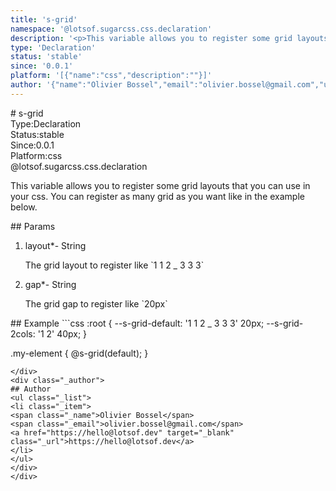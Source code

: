 ```yaml
---
title: 's-grid'
namespace: '@lotsof.sugarcss.css.declaration'
description: '<p>This variable allows you to register some grid layouts that you can use in your css. You can register as many grid as you want like in the example below.</p> '
type: 'Declaration'
status: 'stable'
since: '0.0.1'
platform: '[{"name":"css","description":""}]'
author: '{"name":"Olivier Bossel","email":"olivier.bossel@gmail.com","url":"https://hello@lotsof.dev"}'
---
```

<div class="docmap-mdx">
# s-grid
<div class="_metas">
<div class="_type"><span class="_type-label">Type:</span><span class="_type-value">Declaration</span></div>
<div class="_status"><span class="_status-label">Status:</span><span class="_status-value -stable">stable</span></div>
<div class="_since"><span class="_since-label">Since:</span><span class="_since-value">0.0.1</span></div>
<div class="_platform"><span class="_platform-label">Platform:</span><span class="_platform-value -css">css</span></div>
</div>
<div class="_namespace">@lotsof.sugarcss.css.declaration</div>
<div class="_description typo-lead typo-format">
<p>This variable allows you to register some grid layouts that you can use in your css.
You can register as many grid as you want like in the example below.</p>

</div>
<div class="_params">
## Params
<ol class="_list">
<li class="_item">
<span class="_name">layout<span class="_required">*</span></span><span class="_default">-</span> <span class="_type">String</span>
<p class="_description">The grid layout to register like &grave;1 1 2 &lowbar; 3 3 3&grave;</p>
</li>
<li class="_item">
<span class="_name">gap<span class="_required">*</span></span><span class="_default">-</span> <span class="_type">String</span>
<p class="_description">The grid gap to register like &grave;20px&grave;</p>
</li>
</ol>
</div>
<div class="_examples">
## Example
```css
:root {
   --s-grid-default: '1 1 2 _ 3 3 3' 20px;
   --s-grid-2cols: '1 2' 40px;
}

.my-element {
   @s-grid(default);
}
```
</div>
<div class="_author">
## Author
<ul class="_list">
<li class="_item">
<span class="_name">Olivier Bossel</span>
<span class="_email">olivier.bossel@gmail.com</span>
<a href="https://hello@lotsof.dev" target="_blank" class="_url">https://hello@lotsof.dev</a>
</li>
</ul>
</div>
</div>